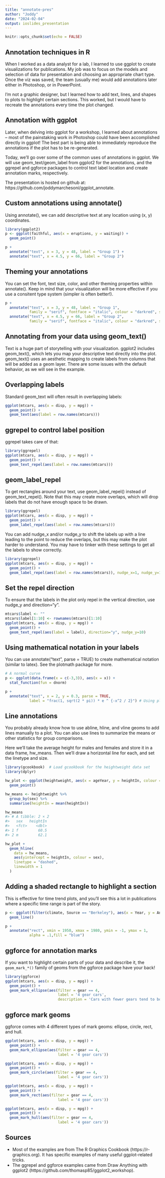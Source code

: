 ```yaml
---
title: "annotate-pres"
author: "Joddy"
date: "2024-02-04"
output: ioslides_presentation
---
```


```r
knitr::opts_chunk$set(echo = FALSE)
```

## Annotation techniques in R

When I worked as a data analyst for a lab, I learned to use ggplot to create visualizations for publications. My job was to focus on the models and selection of data for presentation and choosing an appropriate chart type. Once the viz was saved, the team (usually me) would add annotations later either in Photoshop, or in PowerPoint.

I'm not a graphic designer, but I learned how to add text, lines, and shapes to plots to highlight certain sections. This worked, but I would have to recreate the annotations every time the plot changed.

## Annotation with ggplot
Later, when delving into ggplot for a workshop, I learned about annotations -- most of the painstaking work in Photoshop could have been accomplished directly in ggplot! The best part is being able to immediately reproduce the annotations if the plot has to be re-generated.

Today, we'll go over some of the common uses of annotations in ggplot. We will use geom_text/geom_label from ggplot2 for the annotations, and the ggrepel and ggforce packages to control text label location and create annotation marks, respectively.

The presentation is hosted on github at: https://github.com/joddymarchesoni/ggplot_annotate.

## Custom annotations using annotate()

Using annotate(), we can add descriptive text at any location using (x, y) coordinates.

```r
library(ggplot2)
p <- ggplot(faithful, aes(x = eruptions, y = waiting)) +
  geom_point()

p +
  annotate("text", x = 3, y = 48, label = "Group 1") +
  annotate("text", x = 4.5, y = 66, label = "Group 2")
```

## Theming your annotations

You can set the font, text size, color, and other theming properties within annotate(). Keep in mind that your visualization will be more effective if you use a consitent type system (simpler is often better!).

```r
p +
  annotate("text", x = 3, y = 48, label = "Group 1",
           family = "serif", fontface = "italic", colour = "darkred", size = 3) +
  annotate("text", x = 4.5, y = 66, label = "Group 2",
           family = "serif", fontface = "italic", colour = "darkred", size = 3)
```

## Annotating from your data using geom_text()
Text is a huge part of storytelling with your visualization. ggplot2 includes geom_text(), which lets you map your descriptive text directly into the plot. geom_text() uses an aesthetic mapping to create labels from columns that will be added as a geom layer. There are some issues with the default behavior, as we will see in the example.

## Overlapping labels
Standard geom_text will often result in overlapping labels:
```r
ggplot(mtcars, aes(x = disp, y = mpg)) + 
  geom_point() + 
  geom_text(aes(label = row.names(mtcars)))
```

## ggrepel to control label position
ggrepel takes care of that:

```r
library(ggrepel)
ggplot(mtcars, aes(x = disp, y = mpg)) + 
  geom_point() + 
  geom_text_repel(aes(label = row.names(mtcars)))
```
## geom_label_repel

To get rectangles around your text, use geom_label_repel() instead of geom_text_repel(). Note that this may create more overlaps, which will drop labels that do not have enough space to be drawn.

```r
library(ggrepel)
ggplot(mtcars, aes(x = disp, y = mpg)) + 
  geom_point() + 
  geom_label_repel(aes(label = row.names(mtcars)))
```

You can add nudge_x and/or nudge_y to shift the labels up with a line leading to the point to reduce the overlaps, but this may make the plot harder to understand. You may have to tinker with these settings to get all the labels to show correctly.

```r
library(ggrepel)
ggplot(mtcars, aes(x = disp, y = mpg)) + 
  geom_point() + 
  geom_label_repel(aes(label = row.names(mtcars)), nudge_x=1, nudge_y=10)
```
## Set the repel direction

To ensure that the labels in the plot only repel in the vertical direction, use nudge_y and direction="y".

```r
mtcars$label <- ""
mtcars$label[1:10] <- rownames(mtcars)[1:10]
ggplot(mtcars, aes(x = disp, y = mpg)) + 
  geom_point() + 
  geom_text_repel(aes(label = label), direction="y", nudge_y=10)
```

## Using mathematical notation in your labels

You can use annotate("text", parse = TRUE) to create mathematical notation (similar to latex). See the plotmath package for more.

```r
# A normal curve
p <- ggplot(data.frame(x = c(-3,3)), aes(x = x)) +
  stat_function(fun = dnorm)

p +
  annotate("text", x = 2, y = 0.3, parse = TRUE,
           label = "frac(1, sqrt(2 * pi)) * e ^ {-x^2 / 2}") # Using plotmath syntax
```

## Line annotations

You probably already know how to use abline, hline, and vline geoms to add lines manually to a plot. You can also use lines to summarize the means or other statistics for group comparisons.

Here we’ll take the average height for males and females and store it in a data frame, hw_means. Then we’ll draw a horizontal line for each, and set the linetype and size.

```r
library(gcookbook)  # Load gcookbook for the heightweight data set
library(dplyr)

hw_plot <- ggplot(heightweight, aes(x = ageYear, y = heightIn, colour = sex)) +
  geom_point()

hw_means <- heightweight %>%
  group_by(sex) %>%
  summarise(heightIn = mean(heightIn))

hw_means
#> # A tibble: 2 × 2
#>   sex   heightIn
#>   <fct>    <dbl>
#> 1 f         60.5
#> 2 m         62.1

hw_plot +
  geom_hline(
    data = hw_means,
    aes(yintercept = heightIn, colour = sex),
    linetype = "dashed",
    linewidth = 1
  )
```

## Adding a shaded rectangle to highlight a section

This is effective for time trend plots, and you'll see this a lot in publications where a specific time range is part of the story.
```r
p <- ggplot(filter(climate, Source == "Berkeley"), aes(x = Year, y = Anomaly10y)) +
  geom_line()

p +
  annotate("rect", xmin = 1950, xmax = 1980, ymin = -1, ymax = 1,
           alpha = .1,fill = "blue")
```


## ggforce for annotation marks
If you want to highlight certain parts of your data and describe it, the 
`geom_mark_*()` family of geoms from the ggforce package have your back!

```r
library(ggforce)
ggplot(mtcars, aes(x = disp, y = mpg)) +
  geom_point() + 
  geom_mark_ellipse(aes(filter = gear == 4,
                        label = '4 gear cars',
                        description = 'Cars with fewer gears tend to both have higher yield and lower displacement'))
```

## ggforce mark geoms
ggforce comes with 4 different types of mark geoms: ellipse, circle, rect, and hull.

```r
ggplot(mtcars, aes(x = disp, y = mpg)) +
  geom_point() + 
  geom_mark_ellipse(aes(filter = gear == 4,
                        label = '4 gear cars'))

ggplot(mtcars, aes(x = disp, y = mpg)) +
  geom_point() + 
  geom_mark_circle(aes(filter = gear == 4,
                        label = '4 gear cars'))

ggplot(mtcars, aes(x = disp, y = mpg)) +
  geom_point() + 
  geom_mark_rect(aes(filter = gear == 4,
                        label = '4 gear cars'))

ggplot(mtcars, aes(x = disp, y = mpg)) +
  geom_point() + 
  geom_mark_hull(aes(filter = gear == 4,
                        label = '4 gear cars'))
```

## Sources

- Most of the examples are from The R Graphics Cookbook (https://r-graphics.org). It has specific examples of many useful ggplot-related tricks.
- The ggrepel and ggforce examples came from Draw Anything with ggplot2 (https://github.com/thomasp85/ggplot2_workshop).
